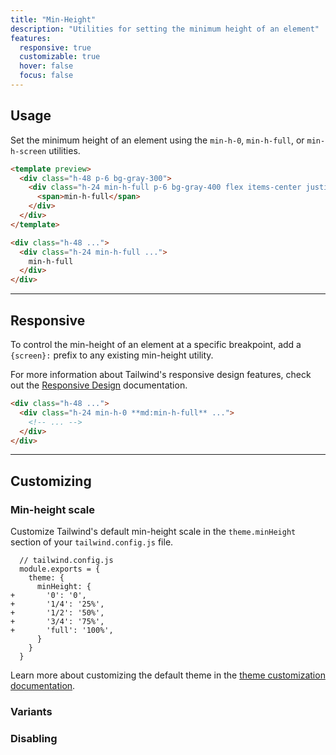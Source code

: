 ```yaml
---
title: "Min-Height"
description: "Utilities for setting the minimum height of an element"
features:
  responsive: true
  customizable: true
  hover: false
  focus: false
---
```




## Usage

Set the minimum height of an element using the `min-h-0`, `min-h-full`, or `min-h-screen` utilities.

```html
<template preview>
  <div class="h-48 p-6 bg-gray-300">
    <div class="h-24 min-h-full p-6 bg-gray-400 flex items-center justify-center">
      <span>min-h-full</span>
    </div>
  </div>
</template>

<div class="h-48 ...">
  <div class="h-24 min-h-full ...">
    min-h-full
  </div>
</div>
```

---

## Responsive

To control the min-height of an element at a specific breakpoint, add a `{screen}:` prefix to any existing min-height utility.

For more information about Tailwind's responsive design features, check out the [Responsive Design](/docs/responsive-design) documentation.

```html
<div class="h-48 ...">
  <div class="h-24 min-h-0 **md:min-h-full** ...">
    <!-- ... -->
  </div>
</div>
```

---

## Customizing

### Min-height scale

Customize Tailwind's default min-height scale in the `theme.minHeight` section of your `tailwind.config.js` file.

```diff-js
  // tailwind.config.js
  module.exports = {
    theme: {
      minHeight: {
+       '0': '0',
+       '1/4': '25%',
+       '1/2': '50%',
+       '3/4': '75%',
+       'full': '100%',
      }
    }
  }
```

Learn more about customizing the default theme in the [theme customization documentation](/docs/theme#customizing-the-default-theme).

### Variants

<Variants plugin="minHeight" name="min-height" />

### Disabling

<Disabling plugin="minHeight" name="min-height" />
